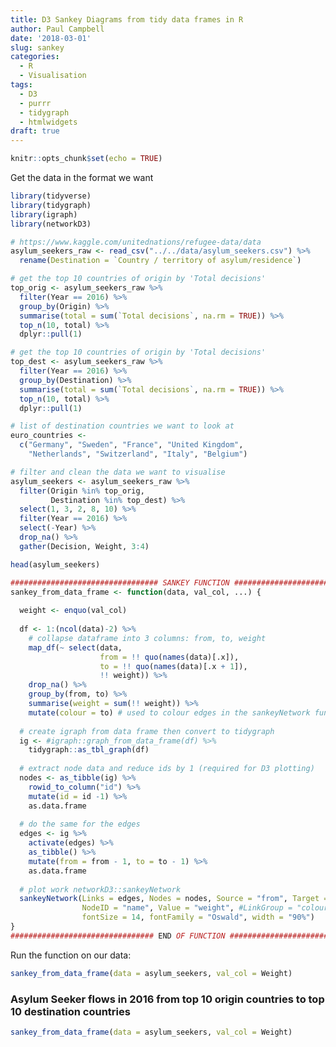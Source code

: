 ```yaml
---
title: D3 Sankey Diagrams from tidy data frames in R
author: Paul Campbell
date: '2018-03-01'
slug: sankey
categories:
  - R
  - Visualisation
tags:
  - D3
  - purrr
  - tidygraph
  - htmlwidgets
draft: true
---
```


```r
knitr::opts_chunk$set(echo = TRUE)
```



Get the data in the format we want

```r

library(tidyverse)
library(tidygraph)
library(igraph)
library(networkD3)

# https://www.kaggle.com/unitednations/refugee-data/data
asylum_seekers_raw <- read_csv("../../data/asylum_seekers.csv") %>% 
  rename(Destination = `Country / territory of asylum/residence`)

# get the top 10 countries of origin by 'Total decisions'
top_orig <- asylum_seekers_raw %>%
  filter(Year == 2016) %>%  
  group_by(Origin) %>% 
  summarise(total = sum(`Total decisions`, na.rm = TRUE)) %>% 
  top_n(10, total) %>% 
  dplyr::pull(1)

# get the top 10 countries of origin by 'Total decisions'
top_dest <- asylum_seekers_raw %>%
  filter(Year == 2016) %>%  
  group_by(Destination) %>% 
  summarise(total = sum(`Total decisions`, na.rm = TRUE)) %>% 
  top_n(10, total) %>% 
  dplyr::pull(1)

# list of destination countries we want to look at
euro_countries <- 
  c("Germany", "Sweden", "France", "United Kingdom", 
    "Netherlands", "Switzerland", "Italy", "Belgium")

# filter and clean the data we want to visualise
asylum_seekers <- asylum_seekers_raw %>% 
  filter(Origin %in% top_orig, 
         Destination %in% top_dest) %>%
  select(1, 3, 2, 8, 10) %>% 
  filter(Year == 2016) %>% 
  select(-Year) %>% 
  drop_na() %>% 
  gather(Decision, Weight, 3:4)

head(asylum_seekers)
```

```r
################################# SANKEY FUNCTION ######################################
sankey_from_data_frame <- function(data, val_col, ...) {
  
  weight <- enquo(val_col)
  
  df <- 1:(ncol(data)-2) %>% 
    # collapse dataframe into 3 columns: from, to, weight
    map_df(~ select(data, 
                    from = !! quo(names(data)[.x]), 
                    to = !! quo(names(data)[.x + 1]), 
                    !! weight)) %>% 
    drop_na() %>% 
    group_by(from, to) %>% 
    summarise(weight = sum(!! weight)) %>% 
    mutate(colour = to) # used to colour edges in the sankeyNetwork function
  
  # create igraph from data frame then convert to tidygraph
  ig <- #igraph::graph_from_data_frame(df) %>% 
    tidygraph::as_tbl_graph(df)
  
  # extract node data and reduce ids by 1 (required for D3 plotting)
  nodes <- as_tibble(ig) %>% 
    rowid_to_column("id") %>% 
    mutate(id = id -1) %>% 
    as.data.frame
  
  # do the same for the edges
  edges <- ig %>% 
    activate(edges) %>% 
    as_tibble() %>% 
    mutate(from = from - 1, to = to - 1) %>% 
    as.data.frame
  
  # plot work networkD3::sankeyNetwork
  sankeyNetwork(Links = edges, Nodes = nodes, Source = "from", Target = "to", 
                NodeID = "name", Value = "weight", #LinkGroup = "colour", 
                fontSize = 14, fontFamily = "Oswald", width = "90%")
}
################################ END OF FUNCTION ##################################
```

Run the function on our data: 

```r
sankey_from_data_frame(data = asylum_seekers, val_col = Weight)
```

### Asylum Seeker flows in 2016 from top 10 origin countries to top 10 destination countries 

```r

sankey_from_data_frame(data = asylum_seekers, val_col = Weight)

```